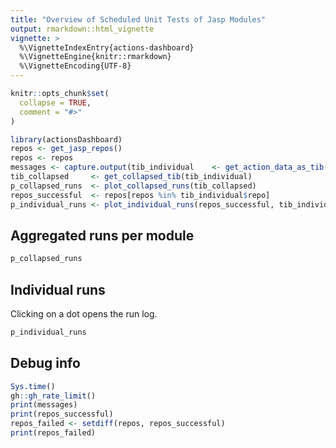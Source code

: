 ```yaml
---
title: "Overview of Scheduled Unit Tests of Jasp Modules"
output: rmarkdown::html_vignette
vignette: >
  %\VignetteIndexEntry{actions-dashboard}
  %\VignetteEngine{knitr::rmarkdown}
  %\VignetteEncoding{UTF-8}
---
```


```r
knitr::opts_chunk$set(
  collapse = TRUE,
  comment = "#>"
)
```

```r
library(actionsDashboard)
repos <- get_jasp_repos()
repos <- repos
messages <- capture.output(tib_individual    <- get_action_data_as_tib(repos))
tib_collapsed     <- get_collapsed_tib(tib_individual)
p_collapsed_runs  <- plot_collapsed_runs(tib_collapsed)
repos_successful  <- repos[repos %in% tib_individual$repo]
p_individual_runs <- plot_individual_runs(repos_successful, tib_individual)
```

## Aggregated runs per module
```r
p_collapsed_runs
```

## Individual runs
Clicking on a dot opens the run log.
```r
p_individual_runs
```

## Debug info
```r
Sys.time()
gh::gh_rate_limit()
print(messages)
print(repos_successful)
repos_failed <- setdiff(repos, repos_successful)
print(repos_failed)
```
